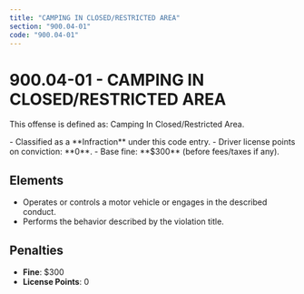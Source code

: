 ```yaml
---
title: "CAMPING IN CLOSED/RESTRICTED AREA"
section: "900.04-01"
code: "900.04-01"
---
```





# 900.04-01 - CAMPING IN CLOSED/RESTRICTED AREA

This offense is defined as: Camping In Closed/Restricted Area.

<Aside type="tip" title="Charge Type: Infraction">
- Classified as a **Infraction** under this code entry.
- Driver license points on conviction: **0**.
- Base fine: **$300** (before fees/taxes if any).
</Aside>

## Elements
- Operates or controls a motor vehicle or engages in the described conduct.
- Performs the behavior described by the violation title.

## Penalties
- **Fine**: $300
- **License Points**: 0
